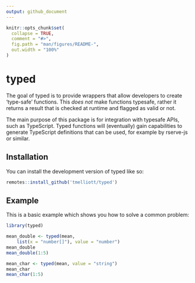 ```yaml
---
output: github_document
---
```


<!-- README.md is generated from README.Rmd. Please edit that file -->

```r
knitr::opts_chunk$set(
  collapse = TRUE,
  comment = "#>",
  fig.path = "man/figures/README-",
  out.width = "100%"
)
```

# typed

<!-- badges: start -->
<!-- badges: end -->

The goal of typed is to provide wrappers that allow developers to create 'type-safe' functions. This _does not_ make functions typesafe, rather it returns a result that is checked at runtime and flagged as valid or not.

The main purpose of this package is for integration with typesafe APIs, such as TypeScript. Typed functions will (eventually) gain capabilities to generate TypeScript definitions that can be used, for example by rserve-js or similar.

## Installation

You can install the development version of typed like so:

```r
remotes::install_github('tmelliott/typed')
```

## Example

This is a basic example which shows you how to solve a common problem:

```r
library(typed)

mean_double <- typed(mean,
    list(x = "number[]"), value = "number")
mean_double
mean_double(1:5)

mean_char <- typed(mean, value = "string")
mean_char
mean_char(1:5)
```
